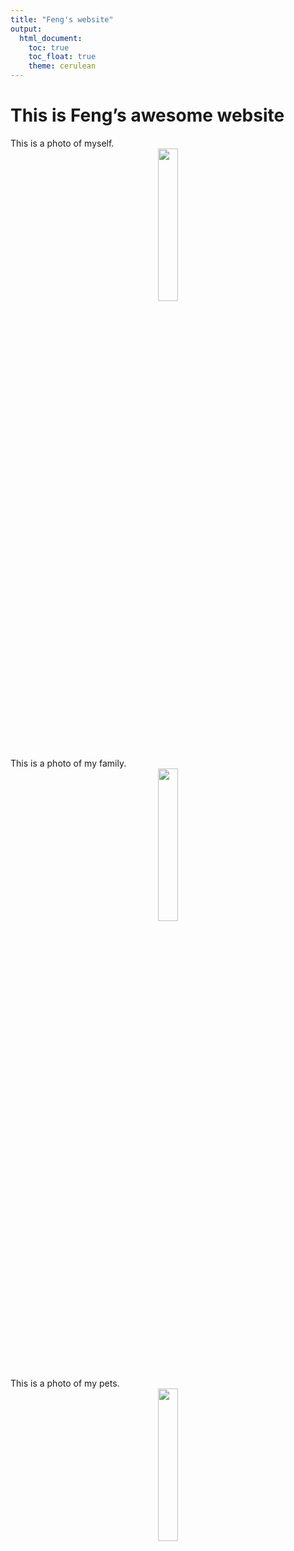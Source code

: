 ```yaml
---
title: "Feng's website"
output: 
  html_document:
    toc: true
    toc_float: true
    theme: cerulean
---
```


# This is Feng's awesome website

This is a photo of myself.
<center>
<img src="images/Feng.jpg" style="width:25%">
</center>


This is a photo of my family.
<center>
<img src="images/family.jpg" style="width:25%">
</center>


This is a photo of my pets.
<center>
<img src="images/pets.jpg" style="width:25%">
</center>